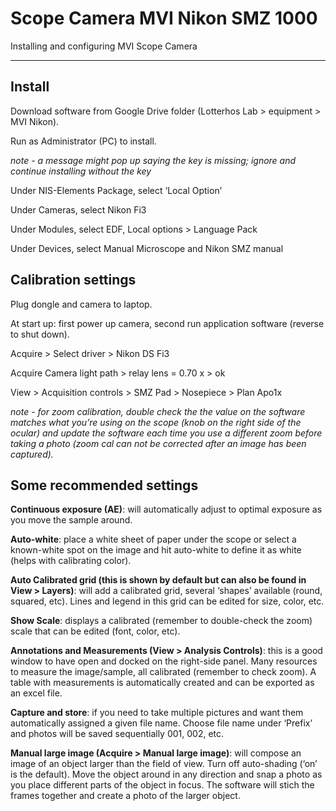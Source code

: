 # Scope Camera MVI Nikon SMZ 1000

Installing and configuring MVI Scope Camera

------------------------------------------------------------------------

## **Install** {.unnumbered}

Download software from Google Drive folder (Lotterhos Lab \> equipment \> MVI Nikon).

Run as Administrator (PC) to install.

*note - a message might pop up saying the key is missing; ignore and continue installing without the key*

Under NIS-Elements Package, select 'Local Option'

Under Cameras, select Nikon Fi3

Under Modules, select EDF, Local options \> Language Pack

Under Devices, select Manual Microscope and Nikon SMZ manual

## **Calibration settings** {.unnumbered}

Plug dongle and camera to laptop.

At start up: first power up camera, second run application software (reverse to shut down).

Acquire \> Select driver \> Nikon DS Fi3

Acquire Camera light path \> relay lens = 0.70 x \> ok

View \> Acquisition controls \> SMZ Pad \> Nosepiece \> Plan Apo1x

*note - for zoom calibration, double check the the value on the software matches what you're using on the scope (knob on the right side of the ocular) and update the software each time you use a different zoom before taking a photo (zoom cal can not be corrected after an image has been captured).*

## **Some recommended settings** {.unnumbered}

**Continuous exposure (AE)**: will automatically adjust to optimal exposure as you move the sample around.

**Auto-white**: place a white sheet of paper under the scope or select a known-white spot on the image and hit auto-white to define it as white (helps with calibrating color).

**Auto Calibrated grid (this is shown by default but can also be found in View \> Layers)**: will add a calibrated grid, several 'shapes' available (round, squared, etc). Lines and legend in this grid can be edited for size, color, etc.

**Show Scale**: displays a calibrated (remember to double-check the zoom) scale that can be edited (font, color, etc).

**Annotations and Measurements (View \> Analysis Controls)**: this is a good window to have open and docked on the right-side panel. Many resources to measure the image/sample, all calibrated (remember to check zoom). A table with measurements is automatically created and can be exported as an excel file.

**Capture and store**: if you need to take multiple pictures and want them automatically assigned a given file name. Choose file name under 'Prefix' and photos will be saved sequentially 001, 002, etc.

**Manual large image (Acquire \> Manual large image)**: will compose an image of an object larger than the field of view. Turn off auto-shading ('on' is the default). Move the object around in any direction and snap a photo as you place different parts of the object in focus. The software will stich the frames together and create a photo of the larger object.
